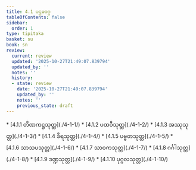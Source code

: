 ```yaml
---
title: 4.1 ပဌမဝဂ္ဂ
tableOfContents: false
sidebar:
  order: 1
type: tipitaka
basket: su
book: sn
review:
  current: review
  updated: '2025-10-27T21:49:07.839794'
  updated_by: ''
  notes: ''
  history:
  - state: review
    date: '2025-10-27T21:49:07.839794'
    updated_by: ''
    notes: ''
    previous_state: draft
---
```



<ReviewStatus review={frontmatter.review} showDetails={true} />

<HypothesisAnnotation frontmatter={frontmatter} />

<DynamicBreadcrumb />



<TableOfContents book="sn" section="4.1">
* [4.1.1 တိဏကဋ္ဌသုတ္တ](./4-1-1/)
* [4.1.2 ပထဝီသုတ္တ](./4-1-2/)
* [4.1.3 အဿုသုတ္တ](./4-1-3/)
* [4.1.4 ခီရသုတ္တ](./4-1-4/)
* [4.1.5 ပဗ္ဗတသုတ္တ](./4-1-5/)
* [4.1.6 သာသပသုတ္တ](./4-1-6/)
* [4.1.7 သာဝကသုတ္တ](./4-1-7/)
* [4.1.8 ဂင်္ဂါသုတ္တ](./4-1-8/)
* [4.1.9 ဒဏ္ဍသုတ္တ](./4-1-9/)
* [4.1.10 ပုဂ္ဂလသုတ္တ](./4-1-10/)
</TableOfContents>